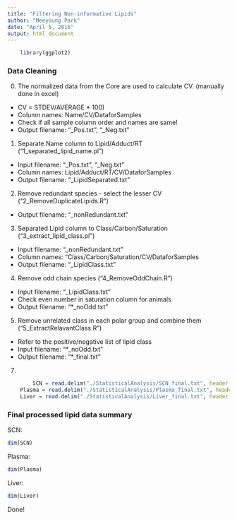 ```yaml
---
title: "Filtering Non-informative Lipids"
author: "Meeyoung Park"
date: "April 5, 2016"
output: html_document
---
```


```r
    library(ggplot2)
```

### Data Cleaning
0. The normalized data from the Core are used to calculate CV. (manually done in excel)
* CV = STDEV/AVERAGE * 100)
* Column names: Name/CV/DataforSamples
* Check if all sample column order and names are same! 
* Output filename: "_Pos.txt", "_Neg.txt"

1. Separate Name column to Lipid/Adduct/RT ("1_separated_lipid_name.pl")
* Input filename: "_Pos.txt", "_Neg.txt"
* Column names: Lipid/Adduct/RT/CV/DataforSamples
* Output filename: "_LipidSeparated.txt"

2. Remove redundant species - select the lesser CV ("2_RemoveDuplicateLipids.R")
* Output filename: "_nonRedundant.txt"

3. Separated Lipid column to Class/Carbon/Saturation ("3_extract_lipid_class.pl")
* Input filename: "_nonRedundant.txt"
* Column names: "Class/Carbon/Saturation/CV/DataforSamples
* Output filename: "_LipidClass.txt"

4. Remove odd chain species ("4_RemoveOddChain.R")
* Input filename: "_LipidClass.txt"
* Check even number in saturation column for animals
* Output filename: "*_noOdd.txt"

5. Remove unrelated class in each polar group and combine them ("5_ExtractRelavantClass.R")
* Refer to the positive/negative list of lipid class
* Input filename: "*_noOdd.txt"
* Output filename: "*_final.txt"

7. 
```r
        SCN = read.delim("./StatisticalAnalysis/SCN_final.txt", header = TRUE, sep = "\t")
    Plasma = read.delim("./StatisticalAnalysis/Plasma_final.txt", header = TRUE, sep = "\t")
    Liver = read.delim("./StatisticalAnalysis/Liver_final.txt", header = TRUE, sep = "\t")
```
### Final processed lipid data summary

SCN:
```r
dim(SCN)
```
Plasma:
```r
dim(Plasma)
```
Liver:
```r
dim(Liver)
```

Done!